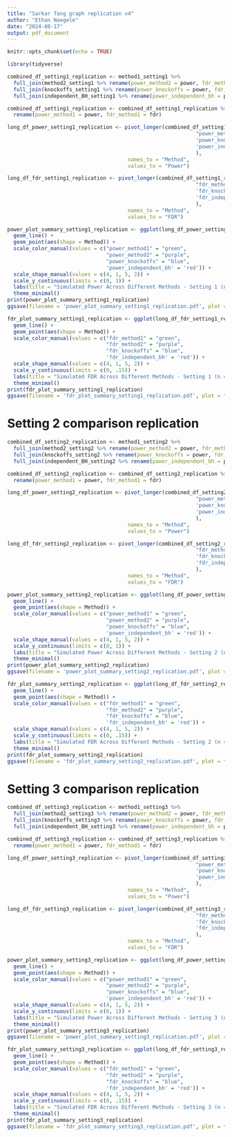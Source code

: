 ```yaml
---
title: "Sarkar Tang graph replication v4"
author: "Ethan Naegele"
date: "2024-08-17"
output: pdf_document
---
```


```r
knitr::opts_chunk$set(echo = TRUE)
```

```r
library(tidyverse)
```


```r
combined_df_setting1_replication <- method1_setting1 %>% 
  full_join(method2_setting1 %>% rename(power_method2 = power, fdr_method2 = fdr), by = 'a') %>% 
  full_join(knockoffs_setting1 %>% rename(power_knockoffs = power, fdr_knockoffs = fdr), by = 'a') %>% 
  full_join(independent_BH_setting1 %>% rename(power_independent_bh = power, fdr_independent_bh = fdr), by = 'a')

combined_df_setting1_replication <- combined_df_setting1_replication %>% 
  rename(power_method1 = power, fdr_method1 = fdr)
```



```r
long_df_power_setting1_replication <- pivot_longer(combined_df_setting1_replication, cols = c("power_method1", 
                                                             "power_method2",
                                                             'power_knockoffs',
                                                             'power_independent_bh'
                                                             ), 
                                       names_to = "Method", 
                                       values_to = "Power")
```

```r
long_df_fdr_setting1_replication <- pivot_longer(combined_df_setting1_replication, cols = c("fdr_method1", 
                                                             "fdr_method2",
                                                             'fdr_knockoffs',
                                                             'fdr_independent_bh'
                                                             ), 
                                       names_to = "Method", 
                                       values_to = "FDR")
```

```r
power_plot_summary_setting1_replication <- ggplot(long_df_power_setting1_replication, aes(x = a, y = Power, color = Method)) +
  geom_line() +
  geom_point(aes(shape = Method)) +
  scale_color_manual(values = c("power_method1" = "green", 
                                "power_method2" = "purple", 
                                "power_knockoffs" = "blue",
                                'power_independent_bh' = 'red')) +
  scale_shape_manual(values = c(4, 1, 5, 2)) +
  scale_y_continuous(limits = c(0, 1)) + 
  labs(title = "Simulated Power Across Different Methods - Setting 1 (n = 200, d = 40, k = 8)", x = "Signal Strength - Amplitude", y = "Simulated Power") +
  theme_minimal()
print(power_plot_summary_setting1_replication)
ggsave(filename = 'power_plot_summary_setting1_replication.pdf', plot = power_plot_summary_setting1_replication)
```

```r
fdr_plot_summary_setting1_replication <- ggplot(long_df_fdr_setting1_replication, aes(x = a, y = FDR, color = Method)) +
  geom_line() +
  geom_point(aes(shape = Method)) +
  scale_color_manual(values = c("fdr_method1" = "green", 
                                "fdr_method2" = "purple", 
                                "fdr_knockoffs" = "blue",
                                'fdr_independent_bh' = 'red')) +
  scale_shape_manual(values = c(4, 1, 5, 2)) +
  scale_y_continuous(limits = c(0, .15)) + 
  labs(title = "Simulated FDR Across Different Methods - Setting 1 (n = 200, d = 40, k = 8)", x = "Signal Strength - Amplitude", y = "Simulated FDR") +
  theme_minimal()
print(fdr_plot_summary_setting1_replication)
ggsave(filename = 'fdr_plot_summary_setting1_replication.pdf', plot = fdr_plot_summary_setting1_replication)
```

# Setting 2 comparison replication

```r
combined_df_setting2_replication <- method1_setting2 %>% 
  full_join(method2_setting2 %>% rename(power_method2 = power, fdr_method2 = fdr), by = 'a') %>% 
  full_join(knockoffs_setting2 %>% rename(power_knockoffs = power, fdr_knockoffs = fdr), by = 'a') %>% 
  full_join(independent_BH_setting2 %>% rename(power_independent_bh = power, fdr_independent_bh = fdr), by = 'a')

combined_df_setting2_replication <- combined_df_setting2_replication %>% 
  rename(power_method1 = power, fdr_method1 = fdr)
```


```r
long_df_power_setting2_replication <- pivot_longer(combined_df_setting2_replication, cols = c("power_method1", 
                                                             "power_method2",
                                                             'power_knockoffs',
                                                             'power_independent_bh'
                                                             ), 
                                       names_to = "Method", 
                                       values_to = "Power")
```

```r
long_df_fdr_setting2_replication <- pivot_longer(combined_df_setting2_replication, cols = c("fdr_method1", 
                                                             "fdr_method2",
                                                             'fdr_knockoffs',
                                                             'fdr_independent_bh'
                                                             ), 
                                       names_to = "Method", 
                                       values_to = "FDR")
```


```r
power_plot_summary_setting2_replication <- ggplot(long_df_power_setting2_replication, aes(x = a, y = Power, color = Method)) +
  geom_line() +
  geom_point(aes(shape = Method)) +
  scale_color_manual(values = c("power_method1" = "green", 
                                "power_method2" = "purple", 
                                "power_knockoffs" = "blue",
                                'power_independent_bh' = 'red')) +
  scale_shape_manual(values = c(4, 1, 5, 2)) +
  scale_y_continuous(limits = c(0, 1)) + 
  labs(title = "Simulated Power Across Different Methods - Setting 2 (n = 500, d = 50, k = 10)", x = "Signal Strength - Amplitude", y = "Simulated Power") +
  theme_minimal()
print(power_plot_summary_setting2_replication)
ggsave(filename = 'power_plot_summary_setting2_replication.pdf', plot = power_plot_summary_setting2_replication)
```


```r
fdr_plot_summary_setting2_replication <- ggplot(long_df_fdr_setting2_replication, aes(x = a, y = FDR, color = Method)) +
  geom_line() +
  geom_point(aes(shape = Method)) +
  scale_color_manual(values = c("fdr_method1" = "green", 
                                "fdr_method2" = "purple", 
                                "fdr_knockoffs" = "blue",
                                'fdr_independent_bh' = 'red')) +
  scale_shape_manual(values = c(4, 1, 5, 2)) +
  scale_y_continuous(limits = c(0, .15)) + 
  labs(title = "Simulated FDR Across Different Methods - Setting 2 (n = 500, d = 50, k = 10)", x = "Signal Strength - Amplitude", y = "Simulated FDR") +
  theme_minimal()
print(fdr_plot_summary_setting2_replication)
ggsave(filename = 'fdr_plot_summary_setting2_replication.pdf', plot = fdr_plot_summary_setting2_replication)
```


# Setting 3 comparison replication



```r
combined_df_setting3_replication <- method1_setting3 %>% 
  full_join(method2_setting3 %>% rename(power_method2 = power, fdr_method2 = fdr), by = 'a') %>% 
  full_join(knockoffs_setting3 %>% rename(power_knockoffs = power, fdr_knockoffs = fdr), by = 'a') %>% 
  full_join(independent_BH_setting3 %>% rename(power_independent_bh = power, fdr_independent_bh = fdr), by = 'a')

combined_df_setting3_replication <- combined_df_setting3_replication %>% 
  rename(power_method1 = power, fdr_method1 = fdr)
```

```r
long_df_power_setting3_replication <- pivot_longer(combined_df_setting3_replication, cols = c("power_method1", 
                                                             "power_method2",
                                                             'power_knockoffs',
                                                             'power_independent_bh'
                                                             ), 
                                       names_to = "Method", 
                                       values_to = "Power")
```

```r
long_df_fdr_setting3_replication <- pivot_longer(combined_df_setting3_replication, cols = c("fdr_method1", 
                                                             "fdr_method2",
                                                             'fdr_knockoffs',
                                                             'fdr_independent_bh'
                                                             ), 
                                       names_to = "Method", 
                                       values_to = "FDR")
```



```r
power_plot_summary_setting3_replication <- ggplot(long_df_power_setting3_replication, aes(x = a, y = Power, color = Method)) +
  geom_line() +
  geom_point(aes(shape = Method)) +
  scale_color_manual(values = c("power_method1" = "green", 
                                "power_method2" = "purple", 
                                "power_knockoffs" = "blue",
                                'power_independent_bh' = 'red')) +
  scale_shape_manual(values = c(4, 1, 5, 2)) +
  scale_y_continuous(limits = c(0, 1)) + 
  labs(title = "Simulated Power Across Different Methods - Setting 3 (n = 1000, d = 100, k = 20)", x = "Signal Strength - Amplitude", y = "Simulated Power") +
  theme_minimal()
print(power_plot_summary_setting3_replication)
ggsave(filename = 'power_plot_summary_setting3_replication.pdf', plot = power_plot_summary_setting3_replication)
```

```r
fdr_plot_summary_setting3_replication <- ggplot(long_df_fdr_setting3_replication, aes(x = a, y = FDR, color = Method)) +
  geom_line() +
  geom_point(aes(shape = Method)) +
  scale_color_manual(values = c("fdr_method1" = "green", 
                                "fdr_method2" = "purple", 
                                "fdr_knockoffs" = "blue",
                                'fdr_independent_bh' = 'red')) +
  scale_shape_manual(values = c(4, 1, 5, 2)) +
  scale_y_continuous(limits = c(0, .15)) + 
  labs(title = "Simulated FDR Across Different Methods - Setting 3 (n = 1000, d = 100, k = 20)", x = "Signal Strength - Amplitude", y = "Simulated FDR") +
  theme_minimal()
print(fdr_plot_summary_setting3_replication)
ggsave(filename = 'fdr_plot_summary_setting3_replication.pdf', plot = fdr_plot_summary_setting3_replication)
```


